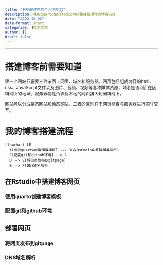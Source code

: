 ```yaml
---
title: "开始搭建你的个人博客🧑‍💻"
description: 使用quarto在Rstudio中搭建并管理你的博客网站
date: "2023-08-03"
date-format: short
categories: [技术文章]
author: []
draft: false
---
```


-------

# 搭建博客前需要知道

建一个网站只需要三件东西：网页、域名和服务器。网页包括组成内容的html、css、JavaScript文件以及图片、音频、视频等各种媒体资源，域名是该网页在因特网上的地址，服务器则是负责将本地的网页接入到因特网上。

网站可以分成静态网站和动态网站，二者的区别在于网页能否与服务器进行实时交互。





# 我的博客搭建流程
```mermaid
flowchart LR
  A[使用quarto创建博客模板] --> D(在Rstudio中搭建博客网页)
  C[配置git和github环境] --> D
  D --> E[将网页发布到gitpage]
  E --> F[DNS域名解析]
```

## 在Rstudio中搭建博客网页

### 使用quarto创建博客模板

### 配置git和github环境

## 部署网页

### 将网页发布到gitpage

### DNS域名解析



